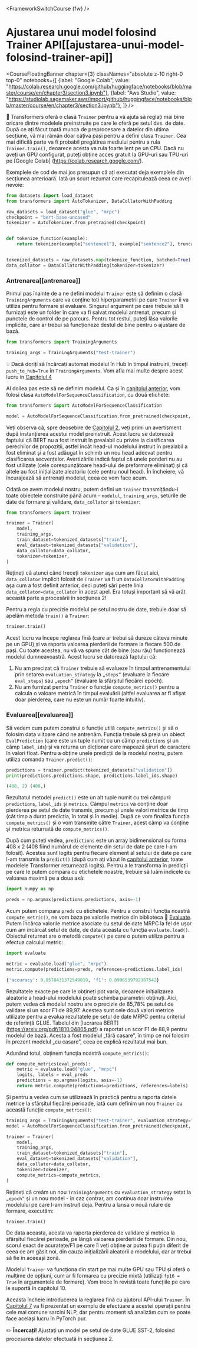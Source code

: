 <FrameworkSwitchCourse {fw} />

# Ajustarea unui model folosind Trainer API[[ajustarea-unui-model-folosind-trainer-api]]

<CourseFloatingBanner chapter={3}
  classNames="absolute z-10 right-0 top-0"
  notebooks={[
    {label: "Google Colab", value: "https://colab.research.google.com/github/huggingface/notebooks/blob/master/course/en/chapter3/section3.ipynb"},
    {label: "Aws Studio", value: "https://studiolab.sagemaker.aws/import/github/huggingface/notebooks/blob/master/course/en/chapter3/section3.ipynb"},
]} />

<Youtube id="nvBXf7s7vTI"/>

🤗 Transformers oferă o clasă `Trainer` pentru a vă ajuta să reglați mai bine oricare dintre modelele preinstruite pe care le oferă pe setul dvs. de date. După ce ați făcut toată munca de preprocesare a datelor din ultima secțiune, vă mai rămân doar câțiva pași pentru a defini clasa `Trainer`. Cea mai dificilă parte va fi probabil pregătirea mediului pentru a rula `Trainer.train()`, deoarece acesta va rula foarte lent pe un CPU. Dacă nu aveți un GPU configurat, puteți obține acces gratuit la GPU-uri sau TPU-uri pe [Google Colab] (https://colab.research.google.com/).

Exemplele de cod de mai jos presupun că ați executat deja exemplele din secțiunea anterioară. Iată un scurt rezumat care recapitulează ceea ce aveți nevoie:

```py
from datasets import load_dataset
from transformers import AutoTokenizer, DataCollatorWithPadding

raw_datasets = load_dataset("glue", "mrpc")
checkpoint = "bert-base-uncased"
tokenizer = AutoTokenizer.from_pretrained(checkpoint)


def tokenize_function(example):
    return tokenizer(example["sentence1"], example["sentence2"], truncation=True)


tokenized_datasets = raw_datasets.map(tokenize_function, batched=True)
data_collator = DataCollatorWithPadding(tokenizer=tokenizer)
```

### Antrenarea[[antrenarea]]

Primul pas înainte de a ne defini modelul `Trainer` este să definim o clasă `TrainingArguments` care va conține toți hiperparametrii pe care `Trainer` îi va utiliza pentru formare și evaluare. Singurul argument pe care trebuie să îl furnizați este un folder în care va fi salvat modelul antrenat, precum și punctele de control de pe parcurs. Pentru tot restul, puteți lăsa valorile implicite, care ar trebui să funcționeze destul de bine pentru o ajustare de bază.
 
```py
from transformers import TrainingArguments

training_args = TrainingArguments("test-trainer")
```

<Tip>

💡 Dacă doriți să încărcați automat modelul în Hub în timpul instruirii, treceți `push_to_hub=True` în `TrainingArguments`. Vom afla mai multe despre acest lucru în [Capitolul 4](/course/chapter4/3)

</Tip>

Al doilea pas este să ne definim modelul. Ca și în [capitolul anterior](/course/chapter2), vom folosi clasa `AutoModelForSequenceClassification`, cu două etichete:

```py
from transformers import AutoModelForSequenceClassification

model = AutoModelForSequenceClassification.from_pretrained(checkpoint, num_labels=2)
```

Veți observa că, spre deosebire de [Capitolul 2](/course/chapter2), veți primi un avertisment după instanțierea acestui model preinstruit. Acest lucru se datorează faptului că BERT nu a fost instruit în prealabil cu privire la clasificarea perechilor de propoziții, astfel încât head-ul modelului instruit în prealabil a fost eliminat și a fost adăugat în schimb un nou head adecvat pentru clasificarea secvențelor. Avertizările indică faptul că unele ponderi nu au fost utilizate (cele corespunzătoare head-ului de preformare eliminat) și că altele au fost inițializate aleatoriu (cele pentru noul head). În încheiere, vă încurajează să antrenați modelul, ceea ce vom face acum.

Odată ce avem modelul nostru, putem defini un `Trainer` transmițându-i toate obiectele construite până acum - `modelul`, `training_args`, seturile de date de formare și validare, `data_collator` și `tokenizer`:

```py
from transformers import Trainer

trainer = Trainer(
    model,
    training_args,
    train_dataset=tokenized_datasets["train"],
    eval_dataset=tokenized_datasets["validation"],
    data_collator=data_collator,
    tokenizer=tokenizer,
)
```

Rețineți că atunci când treceți `tokenizer` așa cum am făcut aici, `data_collator` implicit folosit de `Trainer` va fi un `DataCollatorWithPadding` așa cum a fost definit anterior, deci puteți sări peste linia `data_collator=data_collator` în acest apel. Era totuși important să vă arăt această parte a procesării în secțiunea 2!

Pentru a regla cu precizie modelul pe setul nostru de date, trebuie doar să apelăm metoda `train()` a `Trainer`:

```py
trainer.train()
```

Acest lucru va începe reglarea fină (care ar trebui să dureze câteva minute pe un GPU) și va raporta valoarea pierderii de formare la fiecare 500 de pași. Cu toate acestea, nu vă va spune cât de bine (sau rău) funcționează modelul dumneavoastră. Acest lucru se datorează faptului că:

1. Nu am precizat că `Trainer` trebuie să evalueze în timpul antrenamentului prin setarea `evaluation_strategy` la `„steps”` (evaluare la fiecare `eval_steps`) sau `„epoch”` (evaluare la sfârșitul fiecărei epoch).
2. Nu am furnizat pentru `Trainer` o funcție `compute_metrics()` pentru a calcula o valoare metrică în timpul evaluării (altfel evaluarea ar fi afișat doar pierderea, care nu este un număr foarte intuitiv).

### Evaluarea[[evaluarea]]

Să vedem cum putem construi o funcție utilă `compute_metrics()` și să o folosim data viitoare când ne antrenăm. Funcția trebuie să preia un obiect `EvalPrediction` (care este un tuple numit cu un câmp `predictions` și un câmp `label_ids`) și va returna un dicționar care mapează șiruri de caractere în valori float. Pentru a obține unele predicții de la modelul nostru, putem utiliza comanda `Trainer.predict()`:

```py
predictions = trainer.predict(tokenized_datasets["validation"])
print(predictions.predictions.shape, predictions.label_ids.shape)
```

```python out
(408, 2) (408,)
```

Rezultatul metodei `predict()` este un alt tuple numit cu trei câmpuri: `predictions`, `label_ids` și `metrics`. Câmpul `metrics` va conține doar pierderea pe setul de date transmis, precum și unele valori metrice de timp (cât timp a durat predicția, în total și în medie). După ce vom finaliza funcția `compute_metrics()` și o vom transmite către `Trainer`, acest câmp va conține și metrica returnată de `compute_metrics()`.

După cum puteți vedea, `predictions` este un array bidimensional cu forma 408 x 2 (408 fiind numărul de elemente din setul de date pe care l-am folosit). Acestea sunt logits pentru fiecare element al setului de date pe care l-am transmis la `predict()` (după cum ați văzut în [capitolul anterior](/course/chapter2), toate modelele Transformer returnează logits). Pentru a le transforma în predicții pe care le putem compara cu etichetele noastre, trebuie să luăm indicele cu valoarea maximă pe a doua axă:

```py
import numpy as np

preds = np.argmax(predictions.predictions, axis=-1)
```

Acum putem compara `preds` cu etichetele. Pentru a construi funcția noastră `compute_metric()`, ne vom baza pe  valorile metrice din biblioteca 🤗 [Evaluate](https://github.com/huggingface/evaluate/). Putem încărca  valorile metrice asociate cu setul de date MRPC la fel de ușor cum am încărcat setul de date, de data aceasta cu funcția `evaluate.load()`. Obiectul returnat are o metodă `compute()` pe care o putem utiliza pentru a efectua calculul metric:

```py
import evaluate

metric = evaluate.load("glue", "mrpc")
metric.compute(predictions=preds, references=predictions.label_ids)
```

```python out
{'accuracy': 0.8578431372549019, 'f1': 0.8996539792387542}
```

Rezultatele exacte pe care le obțineți pot varia, deoarece inițializarea aleatorie a head-ului modelului poate schimba parametrii obținuți. Aici, putem vedea că modelul nostru are o precizie de 85,78% pe setul de validare și un scor F1 de 89,97. Acestea sunt cele două valori metrice utilizate pentru a evalua rezultatele pe setul de date MRPC pentru criteriul de referință GLUE. Tabelul din [lucrarea BERT] (https://arxiv.org/pdf/1810.04805.pdf) a raportat un scor F1 de 88,9 pentru modelul de bază. Acesta a fost modelul „fără casare”, în timp ce noi folosim în prezent modelul „cu casare”, ceea ce explică rezultatul mai bun.

Adunând totul, obținem funcția noastră `compute_metrics()`:

```py
def compute_metrics(eval_preds):
    metric = evaluate.load("glue", "mrpc")
    logits, labels = eval_preds
    predictions = np.argmax(logits, axis=-1)
    return metric.compute(predictions=predictions, references=labels)
```

Și pentru a vedea cum se utilizează în practică pentru a raporta datele metrice la sfârșitul fiecărei perioade, iată cum definim un nou `Trainer` cu această funcție `compute_metrics()`:

```py
training_args = TrainingArguments("test-trainer", evaluation_strategy="epoch")
model = AutoModelForSequenceClassification.from_pretrained(checkpoint, num_labels=2)

trainer = Trainer(
    model,
    training_args,
    train_dataset=tokenized_datasets["train"],
    eval_dataset=tokenized_datasets["validation"],
    data_collator=data_collator,
    tokenizer=tokenizer,
    compute_metrics=compute_metrics,
)
```

Rețineți că creăm un nou `TrainingArguments` cu `evaluation_strategy` setat la `„epoch”` și un nou model - în caz contrar, am continua doar instruirea modelului pe care l-am instruit deja. Pentru a lansa o nouă rulare de formare, executăm:

```py
trainer.train()
```

De data aceasta, acesta va raporta pierderea de validare și metrica la sfârșitul fiecărei perioade, pe lângă valoarea pierderii de formare. Din nou, scorul exact de acuratețe/F1 pe care îl veți obține ar putea fi puțin diferit de ceea ce am găsit noi, din cauza inițializării aleatorii a modelului, dar ar trebui să fie în aceeași zonă.

Modelul `Trainer` va funcționa din start pe mai multe GPU sau TPU și oferă o mulțime de opțiuni, cum ar fi formarea cu precizie mixtă (utilizați `fp16 = True` în argumentele de formare). Vom trece în revistă toate funcțiile pe care le suportă în capitolul 10.

Aceasta încheie introducerea la reglarea fină cu ajutorul API-ului `Trainer`. În [Capitolul 7](/course/chapter7) va fi prezentat un exemplu de efectuare a acestei operații pentru cele mai comune sarcini NLP, dar pentru moment să analizăm cum se poate face același lucru în PyTorch pur.

<Tip>

✏️ **Încercați!** Ajustați un model pe setul de date GLUE SST-2, folosind procesarea datelor efectuată în secțiunea 2.

</Tip>

